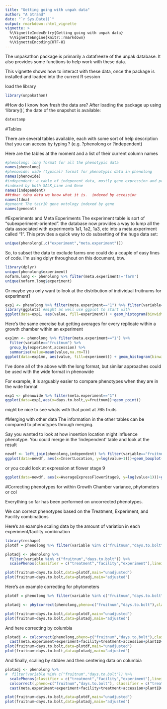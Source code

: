 ```yaml
---
title: "Getting going with unpak data"
author: "A Strand"
date: "`r Sys.Date()`"
output: rmarkdown::html_vignette
vignette: >
  %\VignetteIndexEntry{Getting going with unpak data}
  %\VignetteEngine{knitr::rmarkdown}
  %\VignetteEncoding{UTF-8}
---
```


The unpakathon package is primarily a datafreeze of the unpak database.  It also provides some functions to help work with these data.  

This vignette shows how to interact with these data, once the package is installed and loaded into the current R session

load the library
```r
library(unpakathon)
```
#How do I know how fresh the data are?
After loading the package up using 'library()', the date of the snapshot is available:
```r
datestamp
```

#Tables

There are several tables available, each with some sort of help description that you can access by typing ?<tbl>  (e.g. ?phenolong or ?independent)

Here are the tables at the moment and  a list of their current column names

```r
#phenolong: long format for all the phenotypic data
names(phenolong)
#phenowide: wide (typical) format for phenotypic data in phenolong
names(phenowide)
#independent: a table of indepenent data, mostly gene expression and protein expression 
#indexed by both SALK_Line and Gene
names(independent)
##tdna: tdna data we know what it is.  indexed by accession
names(tdna)
#geneont The tair10 gene ontology indexed by gene
names(geneont)
```

#Experiments and Meta Experiments
The experiment table is sort of "subexperiment-oriented". the database now provides a way to lump all the data associated with experiments 1a1, 1a2, 1a3, etc into a meta.experiment called "1".  This provides a quick way to do subsetting of the huge data set:
```r
unique(phenolong[,c("experiment","meta.experiment")])
```

So, to subset the data to exclude farms one could do a couple of easy lines of code.  I'm using dplyr throughout on this document, btw.
```r
library(dplyr)
unique(phenolong$experiment)
nofarm.long <- phenolong %>% filter(meta.experiment!='farm')
unique(nofarm.long$experiment)
```
Or maybe you only want to look at the distribution of individual fruitnums for experiment1
```r
exp1 <- phenolong %>% filter(meta.experiment=="1") %>% filter(variable=="fruitnum") 
library(ggplot2) #might as well use ggplot to start with
ggplot(data=exp1, aes(value, fill=experiment)) + geom_histogram(binwidth=50)
```

Here's the same exercise but getting averages for every replicate within a growth chamber within an experiment

```r
exp1mn <- phenolong %>% filter(meta.experiment=="1") %>%
  filter(variable=="fruitnum") %>%
  group_by(experiment,accession) %>%
  summarise(value=mean(value,na.rm=T))
ggplot(data=exp1mn, aes(value, fill=experiment)) + geom_histogram(binwidth=50)
```

I've done all of the above with the long format, but similar approaches could be used with the wide format in phenowide

For example, it is arguably easier to compare phenotypes when they are in the wide format

```r
exp1 <- phenowide %>% filter(meta.experiment=="1")
ggplot(data=exp1,aes(x=days.to.bolt,y=fruitnum))+geom_point()
```
might be nice to see whats with that point at 765 fruits

#Merging with other data
The information in the other tables can be compared to phenotypes through merging.

Say you wanted to look at how insertion location might influence phenotype.  You could merge in the 'independent' table and look at the result

```r
newdf <- left_join(phenolong,independent) %>% filter(variable=="fruitnum")
ggplot(data=newdf, aes(x=InsertLocation, y=log(value+1)))+geom_boxplot()
```

or you could look at expression at flower stage 9
```r
ggplot(data=newdf, aes(x=AverageExpressFlowerStage9, y=log(value+1)))+geom_point()
```

#Correcting phenotypes for within Growth Chamber variance, phytometers or col

Everything so far has been performed on uncorrected phenotypes.

We can correct phenotypes based on the Treatment, Experiment, and Facility combinations

Here's an example scaling data by the amount of variation in each experiment/facility combination

```r
library(reshape)
plotdf = phenolong %>% filter(variable %in% c("fruitnum","days.to.bolt")) %>% cast(fun.aggregate=mean)

plotadj <- phenolong %>%
  filter(variable %in% c("fruitnum","days.to.bolt")) %>%
  scalePhenos(classifier = c("treatment","facility","experiment"),lineid="accession") %>% cast(fun.aggregate=mean)

plot(fruitnum~days.to.bolt,data=plotdf,main="unadjusted")
plot(fruitnum~days.to.bolt,data=plotadj,main="adjusted")

```

Here's an example correcting for phytometers

```r
plotdf = phenolong %>% filter(variable %in% c("fruitnum","days.to.bolt")) %>% cast(fun.aggregate=mean)

plotadj <- phytcorrect(phenolong,pheno=c("fruitnum","days.to.bolt"),classifier = c("treatment","facility","experiment"),lineid="accession") %>% cast(fun.aggregate=mean)

plot(fruitnum~days.to.bolt,data=plotdf,main="unadjusted")
plot(fruitnum~days.to.bolt,data=plotadj,main="adjusted")

```

And here correcting by columbia
```r

plotadj <- colcorrect(phenolong,pheno=c("fruitnum","days.to.bolt"),classifier = c("treatment","facility","experiment"),lineid="accession") %>% 
  cast(meta.experiment+experiment+facility+treatment+accession+plantID~variable)
plot(fruitnum~days.to.bolt,data=plotdf,main="unadjusted")
plot(fruitnum~days.to.bolt,data=plotadj,main="adjusted")

```


And finally, scaling by stddev and then centering data on columbia
```r

plotadj <- phenolong %>%
#  filter(variable %in% c("fruitnum","days.to.bolt")) %>%
  scalePhenos(classifier = c("treatment","facility","experiment"),lineid="accession") %>%
  colcorrect(,pheno=c("fruitnum","days.to.bolt"), classifier = c("treatment","facility","experiment"),lineid="accession") %>% 
  cast(meta.experiment+experiment+facility+treatment+accession+plantID~variable)

plot(fruitnum~days.to.bolt,data=plotdf,main="unadjusted")
plot(fruitnum~days.to.bolt,data=plotadj,main="adjusted")

```

